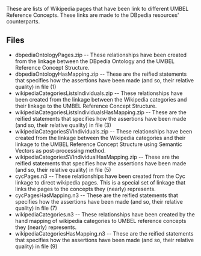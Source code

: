 These are lists of Wikipedia pages that have been link to different UMBEL Reference Concepts. These links are made to the DBpedia resources' counterparts.

== Files ==

* dbpediaOntologyPages.zip -- These relationships have been created from the linkage between the DBpedia Ontology and the UMBEL Reference Concept Structure.
* dbpediaOntologyHasMapping.zip -- These are the reified statements that specifies how the assertions have been made (and so, their relative quality) in file (1)
* wikipediaCategoriesListsIndividuals.zip -- These relationships have been created from the linkage between the Wikipedia categories and their linkage to the UMBEL Reference Concept Structure.
* wikipediaCategoriesListsIndividualsHasMapping.zip -- These are the reified statements that specifies how the assertions have been made (and so, their relative quality) in file (3)
* wikipediaCategoriesSVIndividuals.zip -- These relationships have been created from the linkage between the Wikipedia categories and their linkage to the UMBEL Reference Concept Structure using Semantic Vectors as post-processing method.
* wikipediaCategoriesSVIndividualHasMapping.zip -- These are the reified statements that specifies how the assertions have been made (and so, their relative quality) in file (5)
* cycPages.n3 -- These relationships have been created from the Cyc linkage to direct wikipedia pages. This is a special set of linkage that links the pages to the concepts they (nearly) represents.
* cycPagesHasMapping.n3 -- These are the reified statements that specifies how the assertions have been made (and so, their relative quality) in file (7)
* wikipediaCategories.n3 -- These relationships have been created by the hand mapping of wikipedia categories to UMBEL reference concepts they (nearly) represents.
* wikipediaCategoriesHasMapping.n3 -- These are the reified statements that specifies how the assertions have been made (and so, their relative quality) in file (9)

